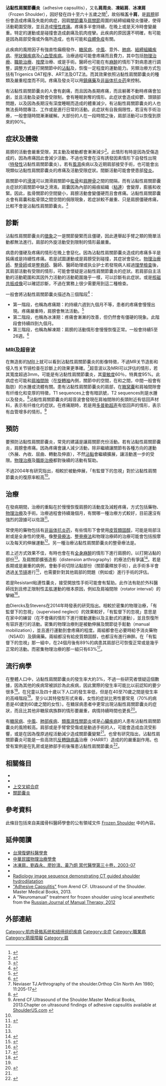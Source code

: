 {{expert|time=2018-12-30T19:29:17+00:00}}
{{medical}}
{{Infobox medical condition (new)
| name            = 沾黏性肩關節囊炎<br/>Adhesive capsulitis of the shoulder
| synonyms        = 
| image           = Gray327 zh.png
| caption         = 右肩以及盂肱關節
| pronounce       = 
| field           = [[矫形外科|矫形外科]]
| symptoms        = <!--Mi d -->
| complications   = 
| onset           = 
| duration        = 
| types           = 
| causes          = 
| risks           = 
| diagnosis       = 
| differential    = 
| prevention      = 
| treatment       = 
| medication      = 
| prognosis       = 
| frequency       = 
| deaths          = 
}}
'''沾黏性肩關節囊炎'''（adhesive capsulitis），又名'''肩周炎'''、'''凍結肩'''、'''冰凍肩'''（Frozen Shoulder），因好發在四十至六十五歲之間<ref name = "Kelley_2013">{{cite journal | vauthors = Kelley MJ, Shaffer MA, Kuhn JE, Michener LA, Seitz AL, Uhl TL, Godges JJ, McClure PW | title = Shoulder pain and mobility deficits: adhesive capsulitis | journal = The Journal of Orthopaedic and Sports Physical Therapy | volume = 43 | issue = 5 | pages = A1-31 | date = May 2013 | pmid = 23636125 | doi = 10.2519/jospt.2013.0302 }}</ref>，故俗稱'''五十肩'''，是[[肩膀|肩膀]]部份會造成疼痛及失能的病症，因肩[[關節囊|關節囊]]及[[肩關節|肩關節]]周圍的結締組織發炎僵硬，使得活動範圍受限，並且造成[[慢性疼痛|慢性疼痛]]。疼痛多半會持續，在晚上或是天冷時會變嚴重。特定的運動或是碰撞會造成劇痛及肌肉痙攣。此疾病的原因還不明確，有可能是因為肩部受傷或外傷所造成，也有可能和[[自體免疫|自體免疫]]有關。

此疾病的風險因子有強直性癲癇發作、[[糖尿病|糖尿病]]、[[中風|中風]]、意外、[[肺病|肺病]]、[[結締組織疾病|結締組織疾病]]、[[甲狀腺疾病|甲狀腺疾病]]及[[心血管疾病|心血管疾病]]。治療過程可能會疼痛而且費力，其中包括[[物理治療|物理治療]]、[[職能治療|職能治療]]、[[按摩|按摩]]治療、{{le|肩關節囊擴張術|Hydrodilatation}}或是手術。醫師也可能在有[[麻醉|麻醉]]的情形下對病患進行調整，調整方式是打開關節中的[[沾黏|沾黏]]及{{le|肉芽組織|granulation tissue}}，恢復一定程度的運動能力。另類治療方式包括有Trigenics OAT程序、ART法及OTZ法。而其效果依照沾黏性肩關節囊炎的種類及嚴重程度而不同。疼痛及發炎可以用[[鎮痛藥|鎮痛藥]]及[[非甾体抗炎药|非甾体抗炎药]]來控制。

有沾黏性肩關節囊炎的人會有劇痛，而且因為長期疼痛，而且躺著不動時疼痛會加劇，並且活動及姿勢會受限制，會有睡眠剥奪的情形。此症狀會造成抑鬱、頭頸部問題，以及因為長期沒有深度睡眠而造成的體重減少。有沾黏性肩關節囊炎的人也無法長時間專注、工作或是進行日常的活動。此症狀有自我侷限性，若沒有手術治療，一般會隨時間漸漸緩解。大部份的人在一段時間之後，肩部活動可以恢復到原來的90%。

== 症狀及體徵 ==
肩膀的活動會嚴重受限，其主動及被動{{le|活動範圍|range of motion}}都會漸漸減少<ref>{{cite journal |last1=Jayson |first1=M.I. V. |title=Frozen Shoulder: Adhesive Capsulitis |journal=British Medical Journal (Clinical Research Edition) |volume=283 |pages=1005–6 |year=1981 |jstor=29503905 |doi=10.1136/bmj.283.6298.1005 |issue=6298}}</ref>。此情形有時是因為受傷造成的，因為疼痛因此會減少活動，不過也常會在沒有誘發因素情形下自發性出現（[[特發性|特發性]]沾黏性肩關節囊炎）。若有[[風濕|風濕]]疾病以及近期肩部接受手術，也可能會出現類似沾黏性肩關節囊炎的疼痛及活動受限症狀。間斷活動可能會使患部[[發炎|發炎]]。

肩關節中的[[滑液|滑液]]可以潤滑肩關節中[[肱骨|肱骨]]和[[肩胛骨|肩胛骨]]之間的間隔，而有沾黏性肩關節囊炎症狀的肩關節中缺乏滑液。肩囊因為內部的瘢痕組織（[[粘連|粘連]]）會變厚，膨脹和收緊。因此，肱骨關節的空間變小，肩膀活動會變僵硬而且會疼痛。沾黏性肩關節囊炎會有肩囊和肱骨頭之間空間的侷限現象，若症狀較不嚴重、只是肩膀僵硬疼痛，比較不會是沾黏性肩關節囊炎。<ref name="titleFrozen shoulder - Causes">{{cite web |url=http://www.nhs.uk/Conditions/Frozen-shoulder/Pages/Causes.aspx |title=Frozen shoulder - Causes |accessdate=2011-07-05 |archive-date=2017-10-04 |archive-url=https://web.archive.org/web/20171004151740/http://www.nhs.uk/Conditions/Frozen-shoulder/Pages/Causes.aspx |dead-url=no }}</ref>

== 診斷 == 
沾黏性肩關節囊炎的[[徵象|徵象]]之一是關節變緊而且僵硬，因此連舉起手臂之類的簡單活動都無法進行。肩部的外旋活動受到限制的情形最嚴重。

病患的僵硬及疼痛的情形在晚上會惡化。因為沾黏性肩關節囊炎造成的疼痛多半是鈍痛或是持續性疼痛。若是試圖運動或是肩膀受到碰撞，其症狀會惡化。[[物理治療|物理治療師]]、[[整骨療法|整骨師]]或是[[脊骨神經醫學|整脊師]]、醫師、醫師助理或执业护士若發現病人經過[[理學檢查|理學檢查]]後，其肩部活動有受限的情形，可能會懷疑是沾黏性肩關節囊炎的症狀。若肩部自主活動的活動範圍和其因外力活動的活動範圍幾乎一樣，可以診斷有此症狀。{{le|關節造影|Arthrogram}}或是[[核磁共振成像|核磁共振成像]]可以確認診斷，不過在實務上很少需要用到這二種檢查。

一般會將沾黏性肩關節囊炎描述為三個階段<ref name="titleYour Orthopaedic Connection: Frozen Shoulder">{{cite web |url=http://orthoinfo.aaos.org/topic.cfm?topic=A00071 |title=Your Orthopaedic Connection: Frozen Shoulder |accessdate=2008-01-28 |archive-date=2017-10-20 |archive-url=https://web.archive.org/web/20171020011905/http://orthoinfo.aaos.org/topic.cfm?topic=a00071 |dead-url=yes }}</ref>：

*第一階段，也稱為疼痛期：約持續六週到九個月不等，患者的疼痛會慢慢出現。疼痛嚴重時，肩膀會無法活動。<ref>{{Cite web|url=http://www.jeremyburnhammd.com/frozen-shoulder-adhesive-capsulitis/|title=Frozen Shoulder Diagnosis & Management|last=Burnham M.D.|first=Jeremy|date=|website=|publisher=|access-date=25 January 2017|archive-date=2018-12-30|archive-url=https://web.archive.org/web/20181230235237/http://www.jeremyburnhammd.com/frozen-shoulder-adhesive-capsulitis/|dead-url=no}}</ref>
*第二階段，也稱為冰涷期：疼痛會漸漸的改善，但仍然會有僵硬的現象。此階段會持續四到九個月。
*第三階段，也稱為解凍期：肩膀的活動情形會慢慢恢復正常。一般會持續5至26週。<ref name="pthealth.ca">{{Cite web|url=https://www.pthealth.ca/blog/seeking-care-can-shorten-recovery-time-for-frozen-shoulder/|title=Reduce Frozen Shoulder Recovery Time|date=2016-06-24|access-date=2016-07-12|archive-date=2019-04-11|archive-url=https://web.archive.org/web/20190411130346/https://www.pthealth.ca/blog/seeking-care-can-shorten-recovery-time-for-frozen-shoulder/|dead-url=no}}</ref>
=== MRI及超音波===
在無造影的[[核磁共振成像|MRI]]上就可以看到沾黏性肩關節囊炎的影像特徵，不過MR关节造影和侵入性关节镜检查在診斷上的效果更準確。<ref>Neviaser TJ.Arthrography of the shoulder.Orthop Clin North Am 1980; 11:205-17</ref>超音波以及MRI可以評估{{le|喙肱韧带|Coracohumeral ligament}}的情形，若其寬度超過3mm，可能是有沾黏性肩關節囊炎，其[[靈敏度和特異度|靈敏度]]60％，特異度95%。此病症也可能和[[旋轉袖|肩袖間隙]]（在[[旋轉袖|旋轉袖]]內側，關節中的空間，在{{le|棘上肌|Supraspinatus muscle}}和{{le|肩胛下肌|Subscapularis muscle}}之間，中間一般會有脂肪）的水腫或流體有關。患有沾黏性肩關節囊炎的肩部，在[[肩關節|腋窝囊]]和肩袖間隙會有纤维化和变厚的特徵，T1 sequences上會有暗訊號，T2 sequences則是水腫以及發炎。<ref>{{cite journal|last1=Shaikh|first1=A|last2=Sundaram|first2=M|title=Adhesive capsulitis demonstrated on magnetic resonance imaging.|journal=Orthopedics|date=January 2009|volume=32|issue=1|pages=2|pmid=19226048|doi=10.3928/01477447-20090101-20}}</ref>沾黏性肩關節囊炎的超音波會發現在肩袖間隙{{le|二頭肌腱|biceps tendon}}的長頭附近有低回声材料，表示有纤维化的症狀。在疼痛期時，若是用[[多普勒超声|多普勒超声]]有低回声的情形，表示有血管增多的情形。<ref>Arend CF.Ultrasound of the Shoulder.Master Medical Books, 2013.Chapter on ultrasound findings of adhesive capsulitis available at [http://www.shoulderus.com/ultrasound-of-the-shoulder/adhesive-capsulitis-spectrum-of-ultrasound-findings/ ShoulderUS.com] {{Wayback|url=http://www.shoulderus.com/ultrasound-of-the-shoulder/adhesive-capsulitis-spectrum-of-ultrasound-findings/ |date=20181216204945 }}</ref>

== 預防 == 
要預防沾黏性肩關節囊炎，常見的建議是讓肩關節充份活動。若有沾黏性肩關節囊炎，肩膀會疼痛。因為疼痛會讓人減少活動，除非繼續讓關節有各種方向的運動（外展、內收、屈曲、轉動及伸直），不然[[沾黏|沾黏]]會繼續擴展，讓活動進一步的受限。[[物理治療|物理治療]]及[[職能治療|職能治療]]都對後續的活動有幫助。

不過2004年有研究指出，相較於被動伸展，「有監督下的忽視」對於沾黏性肩關節囊炎的復原率較高<ref name="Diercks2004"/>。
==治療==
在發病期間，治療的重點在於慢慢恢復肩膀的活動度及減輕疼痛，方式包括藥物、[[物理治療|物理治療]]及手術。治療過程會持續幾個月，有關哪一種治療方式較好，目前還沒有強烈的證據可以佐證<ref name="Ewald2011">{{Cite journal | last1 = Ewald | first1 = A. | title = Adhesive capsulitis: A review | journal = American Family Physician | volume = 83 | issue = 4 | pages = 417–422 | year = 2011 | pmid = 21322517}}</ref>。

常使用的藥物包括有[[非甾体抗炎药|非甾体抗炎药]]，有些情形下會使用[[皮質類固醇|皮質類固醇]]，可能是局部注射或是全身性的使用。像[[整骨療法|整骨療法]]、[[脊骨神經醫學|整脊療法]]和物理治療師的治療可能會包括按摩以及每天的伸展運動<ref name="Ewald2011"/>。另一種治療沾黏性肩關節囊炎的整骨療法是{{le|Spencer技巧|Spencer technique}}。

若上述方式效果不佳，有時也會在有[[全身麻醉|全身麻醉]]的情形下進行肩膀的{{le|關節舒整|Joint manipulation}}，以打開沾黏的部份<ref name="Ewald2011"/>。{{le|肩關節囊擴張術|Hydrodilatation}}及肩關節擴張造影（distension arthrography）的療法仍有爭議<ref>{{cite journal |last1=Tveitå |first1=Einar Kristian |last2=Tariq |first2=Rana |last3=Sesseng |first3=Solve |last4=Juel |first4=Niels Gunnar |last5=Bautz-Holter |first5=Erik |title=Hydrodilatation, corticosteroids and adhesive capsulitis: A randomized controlled trial |journal=BMC Musculoskeletal Disorders |volume=9 |pages=53 |year=2008 |pmid=18423042 |pmc=2374785 |doi=10.1186/1471-2474-9-53}}</ref>。若是長期或是嚴重的病例，會動手術切除沾黏部份（關節囊釋放手術），此手術多半會透過[[关节镜|关节镜]]進行<ref>{{cite journal |last1=Baums |first1=M. H. |last2=Spahn |first2=G. |last3=Nozaki |first3=M. |last4=Steckel |first4=H. |last5=Schultz |first5=W. |last6=Klinger |first6=H.-M. |title=Functional outcome and general health status in patients after arthroscopic release in adhesive capsulitis |journal=Knee Surgery, Sports Traumatology, Arthroscopy |volume=15 |pages=638–44 |year=2006 |doi=10.1007/s00167-006-0203-x |issue=5}}</ref>，也需要針對其他肩部的問題（例如{{le|肩峰下滑囊炎|subacromial bursitis}}或{{le|旋轉肌腱撕裂|rotator cuff tear}}）進行手術的評估。

若是Resistant粘連性囊炎，接受開放性手術可能會有幫助。此作法有助於外科醫師找到且修正限制性盂肱運動的根本原因，例如{{le|喙肱韌帶|coracohumeral ligament}}及肩袖間隙（rotator interval）的攣縮<ref name="D’Orsi Via Frizziero Oliva 1911 p. ">{{cite journal | last=D’Orsi | first=Giovanni Maria | last2=Via | first2=Alessio Giai | last3=Frizziero | first3=Antonio | last4=Oliva | first4=Francesco | title=Treatment of adhesive capsulitis: a review | journal=Muscles, Ligaments and Tendons Journal | volume=2 | issue=2 | date=1911-12-14 | pmid=23738277 | url=https://www.ncbi.nlm.nih.gov/pmc/articles/PMC3666515/ | access-date=2018-08-17 | page=}}</ref>。

由Diercks及Stevens在2014年時發表的研究指出。相較於密集的物理治療，「有監督下的忽視」（supervised neglect）的效果較好，「有監督下的忽視」意思是在家中的練習（在不會痛的情形下進行擺動運動以及主動式的運動），並且恢復所有容許進行的活動。密集的物理治療則是被動伸展及關節徒手鬆動（manual mobilization），並且進行運動到會疼痛的程度。兩組都會在必要時給予消炎藥物（NSAID）及鎮痛藥。兩組都沒有給皮質類固醇，也都沒有進行麻醉。在「有監督下的忽視」那一組中，在24個月後有89%的病患其肩部已可恢復正常或是幾乎正常的活動。而密集物理治療的那一組只有63%<ref name="Diercks2004">{{cite journal |last1=Diercks |first1=RL |last2=Stevens |first2=M. |journal=Journal of Shoulder and Elbow Surgery |volume=13 |year=2004 |pmid=15383804 |doi=10.1016/S1058274604000825 |url=https://www.researchgate.net/publication/8330806_Gentle_thawing_of_the_frozen_shoulder_A_prospective_study_of_supervised_neglect_versus_intensive_physical_therapy_in_seventy-seven_patients_with_frozen_shoulder_syndrome_followed_up_for_two_years |title=Gentle thawing of the frozen shoulder |access-date=2018-09-25 |archive-date=2018-07-01 |archive-url=https://web.archive.org/web/20180701031044/https://www.researchgate.net/publication/8330806_Gentle_thawing_of_the_frozen_shoulder_A_prospective_study_of_supervised_neglect_versus_intensive_physical_therapy_in_seventy-seven_patients_with_frozen_shoulder_syndrome_followed_up_for_two_years |dead-url=no }}</ref>。

== 流行病學 ==
在整體人口中，沾黏性肩關節囊炎的發生率大約3%，不過一些研究者懷疑這個數據，因為其他的疾病常被誤診為此疾病，因此實際的發生率可能比以前認知的要少很多<ref>{{Cite web|url=https://onlinelibrary.wiley.com/doi/pdf/10.1111/j.1758-5740.2009.00007.x|title=Time for a new name for frozen shoulder—contracture of the shoulder|last=Bunker|first=Tim|journal=Shoulder&Elbow|date=2009|doi=10.1111/j.1758-5740.2009.00007.x|access-date=2018-12-30|archive-date=2019-08-15|archive-url=https://web.archive.org/web/20190815204716/https://onlinelibrary.wiley.com/doi/pdf/10.1111/j.1758-5740.2009.00007.x|dead-url=no}}</ref>。在兒童以及四十歲以下人口的發生率低，但是在40至70歲之間是發生率的高峰階段<ref name="Ewald2011" />。至少以其特發型形式來看，女性的症狀比男性要常見（70%的病患是40歲到60歲之間的女性）。在糖尿病患者中更常出現沾黏性肩關節囊炎的症狀，而且比其他非糖尿病族群的情形要嚴重，病情持續時間也更長<ref name="titleQuestions and Answers about Shoulder Problems">{{cite web |url=http://www.niams.nih.gov/Health_Info/Shoulder_Problems/default.asp |title=Questions and Answers about Shoulder Problems |accessdate=2008-01-28 |archive-date=2017-07-28 |archive-url=https://web.archive.org/web/20170728020555/https://www.niams.nih.gov/Health_Info/Shoulder_Problems/default.asp |dead-url=yes }}</ref>。

有[[糖尿病|糖尿病]]、[[中風|中風]]、[[呼吸系统疾病|肺部疾病]]、[[類風濕性關節炎|類風濕性關節炎]]或是[[心血管疾病|心臟疾病]]的人患有沾黏性肩關節囊炎的風險較高。肩部或是手臂曾受傷或是動過手術的人，可能會造成血流受影響，或是在因為復原過程活動減少造成關節囊變緊<ref name="titleFrozen shoulder - Causes"/>。也曾有研究指出，沾黏性肩關節囊炎可能是一些高效抗[[反轉錄病毒|反轉錄病毒]]治療（HARRT）造成的的嚴重副作用。也曾有案例是在乳房或是肺部手術後罹患沾黏性肩關節囊炎<ref>{{cite web|last1=Adam|first1=Rocchi|title=Frozen Shoulder – What, Where, Why and How To Get Relief|url=http://spinescan.com.au/frozen-shoulder-what-where-why-and-how-to-get-relief/|website=Spine Scan|publisher=Spine Scan|accessdate=28 July 2016|date=10 May 2016|archive-date=2019-04-11|archive-url=https://web.archive.org/web/20190411202236/https://spinescan.com.au/frozen-shoulder-what-where-why-and-how-to-get-relief/|dead-url=no}}</ref>。

==相關條目==
*{{le|鈣化性肌腱炎|Calcific tendinitis}}
*{{le|密爾沃基肩綜合徵|Milwaukee shoulder syndrome}}
*[[上交叉綜合症|上交叉綜合症]]
*[[關節囊炎|關節囊炎]]

== 參考資料 ==
{{reflist|2}}
此條目包括來自美國骨科醫師學會的公有領域文件 [http://orthoinfo.aaos.org/topic.cfm?topic=A00071 Frozen Shoulder] {{Wayback|url=http://orthoinfo.aaos.org/topic.cfm?topic=A00071 |date=20171020011905 }} 中的內容。

==延伸閱讀==
*[https://www.pmr.org.tw/ 台灣復健科醫學會] {{Wayback|url=https://www.pmr.org.tw/ |date=20191102191658 }}
*[https://web.archive.org/web/20060422203025/http://www.ptaroc.org.tw/p3-10.htm 中華民國物理治療學會]
*[https://web.archive.org/web/20180925180655/https://www.ntuh.gov.tw/PMR/Lists/List14/Attachments/67/11713376131.pdf 冰凍肩，劉森永、廖妙淯、黃乃炯 當代醫學第三十卷，2003-07]
*{{cite journal |first1=Lori B. |last1=Siegel |first2=Norman J. |last2=Cohen |first3=Eric P. |last3=Gall |title=Adhesive capsulitis: a sticky issue |pages=1843–52 |issue=7 |year=1999 |volume=59 |pmid=10208704 |journal=American Family Physician |url=http://www.aafp.org/afp/990401ap/1843.html |access-date=2018-10-02 |archive-date=2010-12-28 |archive-url=https://web.archive.org/web/20101228055258/http://www.aafp.org/afp/990401ap/1843.html |dead-url=no }}
* [http://www.melbourneradiology.com.au/index.php?option=com_content&view=article&id=100&Itemid=129 Radiology image sequence demonstrating CT guided shoulder hydrodilatation]
* [http://www.shoulderus.com/ultrasound-of-the-shoulder/adhesive-capsulitis "Adhesive Capsulitis"] {{Wayback|url=http://www.shoulderus.com/ultrasound-of-the-shoulder/adhesive-capsulitis |date=20181002214848 }} from Arend CF. Ultrasound of the Shoulder. Master Medical Books, 2013.
* A "Neuromanual" treatment for frozen shoulder using local anesthetic from the [https://web.archive.org/web/20180402171701/http://frozenshoulderclinic.com/trigenics-oat-procedure/treatment-of-adhesive-capsulitis-using-local-anesthetic/ Russian Journal of Manual Therapy, 2012]
== 外部連結 ==
{{Medical resources
|  DiseasesDB     = 34114 
|  ICD10          = {{ICD10|M|75|0|m|70}} 
|  ICD9           = {{ICD9|726.0}} 
|  ICDO           =  
|  OMIM           =  
|  MedlinePlus    = 000455 
|  eMedicineSubj  = orthoped 
|  eMedicineTopic = 372 
|  MeshID         = 
}}

{{軟組織疾病}}
{{後天肌肉骨骼變形}}
{{Authority control}}
[[Category:肌肉骨骼系统和结缔组织疾病|Category:肌肉骨骼系统和结缔组织疾病]]
[[Category:炎症|Category:炎症]]
[[Category:職業病|Category:職業病]]
[[Category:筋膜障礙|Category:筋膜障礙]]
[[Category:肩|Category:肩]]